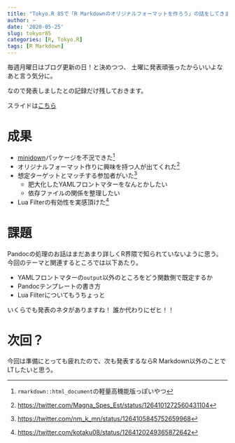 ```yaml
---
title: "Tokyo.R 85で「R Markdownのオリジナルフォーマットを作ろう」の話をしてきました"
author: ~
date: '2020-05-25'
slug: tokyor85
categories: [R, Tokyo.R]
tags: [R Markdown]
---
```


毎週月曜日はブログ更新の日！と決めつつ、
土曜に発表頑張ったからいいよなあと言う気分に。

なので発表しましたとの記録だけ残しておきます。

スライドは[こちら](https://atusy.github.io/tokyor85-original-rmd-format/#/)

# 成果

* [minidown](https://minidown.atusy.net/)パッケージを不況できた^[`rmarkdown::html_document`の軽量高機能版っぽいやつ]
* オリジナルフォーマット作りに興味を持つ人が出てくれた^[<https://twitter.com/Magna_Spes_Est/status/1264101272560431104>]
* 想定ターゲットとマッチする参加者がいた^[<https://twitter.com/nm_k_mn/status/1264105845752659968>]
    * 肥大化したYAMLフロントマターをなんとかしたい
    * 依存ファイルの関係を整理したい
* Lua Filterの有効性を実感頂けた^[<https://twitter.com/kotaku08/status/1264120249365872642>]

# 課題

Pandocの処理のお話はまだあまり詳しくR界隈で知られていないように思う。
今回のテーマと関連するところでは以下あたり。

* YAMLフロントマターの`output`以外のところをどう関数側で既定するか
* Pandocテンプレートの書き方
* Lua Filterについてもうちょっと

いくらでも発表のネタがありますね！
誰か代わりにゼヒ！！

# 次回？

今回は準備にとっても疲れたので、次も発表するならR Markdown以外のことでLTしたいと思う。
